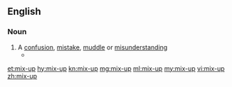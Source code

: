 {{also|mix up}}
==English==

===Noun===
{{en-noun|head=[[mix]]-[[up]]}}

# A [[confusion]], [[mistake]], [[muddle]] or [[misunderstanding]]
#*{{quote-news
|year=2011
|date=October 1
|author=Phil McNulty
|title=Everton   0 - 2   Liverpool
|work=BBC Sport
|url=http://news.bbc.co.uk/sport2/hi/football/eng_prem/15045708.stm
|page=
|passage=Everton were, perhaps understandably, deflated at the setback and it was no surprise when Suarez added Liverpool's second after 82 minutes. Distin and Baines were involved in a '''mix-up''' as the Uruguayan advanced into the area, and he was not about to pass up the gift to shoot low past Howard.}}

[[et:mix-up]]
[[hy:mix-up]]
[[kn:mix-up]]
[[mg:mix-up]]
[[ml:mix-up]]
[[my:mix-up]]
[[vi:mix-up]]
[[zh:mix-up]]
